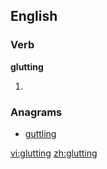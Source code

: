 ==English==

===Verb===
'''glutting'''

# {{third-person singular of|[[glut]]}}

===Anagrams===
* [[guttling#English|guttling]]

[[vi:glutting]]
[[zh:glutting]]